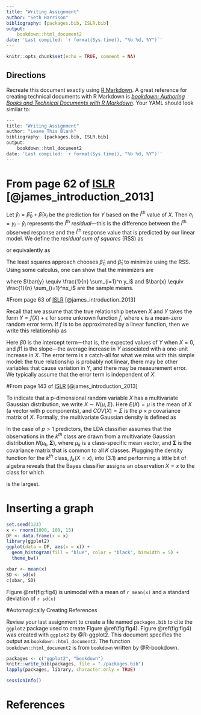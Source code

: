 ```yaml
---
title: "Writing Assignment"
author: "Seth Harrison"
bibliography: [packages.bib, ISLR.bib]
output: 
    bookdown::html_document2
date: 'Last compiled: `r format(Sys.time(), "%b %d, %Y")`'
---
```


```r
knitr::opts_chunk$set(echo = TRUE, comment = NA)
```

## Directions{-} 
Recreate this document exactly using [R Markdown](http://rmarkdown.rstudio.com/).  A great reference for creating technical documents with R Markdown is [_bookdown: Authoring Books and Technical Documents with R Markdown_](https://bookdown.org/yihui/bookdown/).  Your YAML should look similar to:

```r
---
title: "Writing Assignment"
author: "Leave This Blank"
bibliography: [packages.bib, ISLR.bib]
output: 
    bookdown::html_document2
date: 'Last compiled: `r format(Sys.time(), "%b %d, %Y")`'
---
```


# From page 62 of [ISLR](http://faculty.marshall.usc.edu/gareth-james/ISL/ISLR%20Seventh%20Printing.pdf) [@james_introduction_2013] 
Let $\hat{y}_i = \hat{\beta}_0 + \hat{\beta}_1x_i$ be the prediction for $Y$ based on the $i^{\text{th}}$ value of $X$.  Then $e_i = y_i - \hat{y}_i$ represents the $i^{\text{th}}$ _residual_---this is the difference between the $i^{\text{th}}$ observed response and the $i^{\text{th}}$ response value that is predicted by our linear model.  We define the _residual sum of squares_ (RSS) as

\begin{equation*}
\mathrm{RSS} = e_1^2 + e_2^2 + \cdots + e_n^2.
\end{equation*}

or equivalently as

\begin{equation}
\mathrm{RSS} = (y_1 - \hat{\beta}_0 - \hat{\beta}_1x_1 )^2 + (y_2 - \hat{\beta}_0 - \hat{\beta}_1x_2 )^2 + \cdots + (y_n - \hat{\beta}_0 - \hat{\beta}_1x_n )^2
(\#eq:rss)
\end{equation}

The least squares approach chooses $\hat{\beta}_0$ and $\hat{\beta}_1$ to minimize using the RSS. Using some calculus, one can show that the minimizers are

\begin{equation}
\begin{split}
\hat{\beta}_1 &= \frac{\sum_{i=1}^n(x_i - \bar{x})(y_i - \bar{y}) }{\sum_{i=1}^n (x_i - \bar{x})^2},\\
\hat{\beta}_0 &= \bar{y} - \hat{\beta}_1\bar{x},\\
\end{split}
(\#eq:alpha)
\end{equation}

where $\bar{y} \equiv \frac{1}{n} \sum_{i=1}^n y_i$ and $\bar{x} \equiv \frac{1}{n} \sum_{i=1}^nx_i$ are the sample means.

#From page 63 of [ISLR](http://faculty.marshall.usc.edu/gareth-james/ISL/ISLR%20Seventh%20Printing.pdf) [@james_introduction_2013]

Recall that we assume that the true relationship between $X$ and $Y$ takes the form $Y=f(X)+ϵ$ for some unknown function $f$, where ϵ is a mean-zero random error term. If $f$ is to be approximated by a linear function, then we write this relationship as

\begin{equation}
Y = \beta_0 + \beta_1 + \epsilon 
(\#eq:beta)
\end{equation}

Here $β0$ is the intercept term—that is, the expected values of $Y$ when $X=0$, and $β1$ is the slope—the average increase in $Y$ associated with a one-unit increase in $X$. The error term is a catch-all for what we miss with this simple model: the true relationship is probably not linear, there may be other variables that cause variation in $Y$, and there may be measurement error. We typically assume that the error term is independent of $X$.

#From page 143 of [ISLR](http://faculty.marshall.usc.edu/gareth-james/ISL/ISLR%20Seventh%20Printing.pdf) [@james_introduction_2013]

To indicate that a p-dimensional random variable $X$ has a multivariate Gaussian distribution, we write $X∼N(μ,Σ)$. Here $E(X)=μ$ is the mean of $X$ (a vector with p components), and $COV(X)=Σ$ is the $p×p$ covariance matrix of $X$. Formally, the multivariate Gaussian density is defined as

\begin{equation}
f(x) = \frac{1}{(2\pi)^{p/2}| \mathbf{\Sigma}|^{1/2}} \text{exp} \left(-\frac{1}{2}(x - \mu)^T \mathbf{\Sigma}^{-1} (x - \mu) \right)
(\#eq:omega)
\end{equation}

In the case of $p>1$ predictors, the LDA classifier assumes that the observations in the $k^{th}$ class are drawn from a multivariate Gaussian distribution $N(μ_k,\mathbf\Sigma)$, where $μ_k$ is a class-specific mean vector, and $\mathbf\Sigma$ is the covariance matrix that is common to all $K$ classes. Plugging the density function for the $k^{th}$ class, $f_k(X=x)$, into (3.1) and performing a little bit of algebra reveals that the Bayes classifier assigns an observation $X=x$ to the class for which

\begin{equation}
\delta_k(x) = x^{T} \mathbf\Sigma^{-1} \mu_k - \frac{1}{2} \mu^{T}_k \mathbf\Sigma^{-1} \mu_k + \log \pi_k
(\#eq:epsilon)
\end{equation}

is the largest.

# Inserting a graph

```r
set.seed(123)
x <- rnorm(1000, 100, 15)
DF <- data.frame(x = x)
library(ggplot2)
ggplot(data = DF, aes(x = x)) + 
  geom_histogram(fill = "blue", color = "black", binwidth = 5) + 
  theme_bw()
```

```r
xbar <- mean(x)
SD <- sd(x)
c(xbar, SD)
```

Figure \@ref(fig:fig4) is unimodal with a mean of `r mean(x)` and a standard deviation of `r sd(x)`

#Automagically Creating References

Review your last assignment to create a file named `packages.bib` to cite the `ggplot2` package used to create Figure \@ref(fig:fig4). Figure \@ref(fig:fig4) was created with `ggplot2` by @R-ggplot2. This document specifies the output as `bookdown::html_document2`. The function `bookdown::html_document2` is from `bookdown` written by @R-bookdown.

```r
packages <- c("ggplot2", "bookdown")
knitr::write_bib(packages, file = "./packages.bib")
lapply(packages, library, character.only = TRUE)
```

```r
sessionInfo()
```

# References